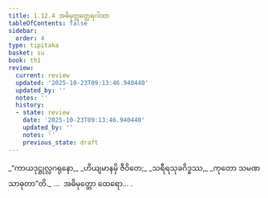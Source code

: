 ```yaml
---
title: 1.12.4 အဓိမုတ္တတ္ထေရဂါထာ
tableOfContents: false
sidebar:
  order: 4
type: tipitaka
basket: su
book: th1
review:
  current: review
  updated: '2025-10-23T09:13:46.940440'
  updated_by: ''
  notes: ''
  history:
  - state: review
    date: '2025-10-23T09:13:46.940440'
    updated_by: ''
    notes: ''
    previous_state: draft
---
```



<ReviewStatus review={frontmatter.review} showDetails={true} />

<HypothesisAnnotation frontmatter={frontmatter} />

<DynamicBreadcrumb />

<Division number="114" book="th1" e="ch" v="19" p="244">

<Paragraph number="255" type="verses" book="th1">
_“ကာယဒုဋ္ဌုလ္လဂရုနော,_  
_ဟိယျမာနမှိ ဇီဝိတေ;_  
_သရီရသုခဂိဒ္ဓဿ,_  
_ကုတော သမဏသာဓုတာ”တိ._  


</Paragraph>
</Division>

<Paragraph number="256" type="center" book="th1">
…  အဓိမုတ္တော ထေရော… .
</Paragraph>